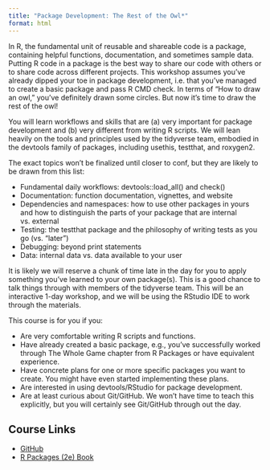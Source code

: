 ```yaml
---
title: "Package Development: The Rest of the Owl*"
format: html
---
```


In R, the fundamental unit of reusable and shareable code is a package, containing helpful functions, documentation, and sometimes sample data. Putting R code in a package is the best way to share our code with others or to share code across different projects. This workshop assumes you've already dipped your toe in package development, i.e. that you've managed to create a basic package and pass R CMD check. In terms of "How to draw an owl," you've definitely drawn some circles. But now it's time to draw the rest of the owl!

You will learn workflows and skills that are (a) very important for package development and (b) very different from writing R scripts. We will lean heavily on the tools and principles used by the tidyverse team, embodied in the devtools family of packages, including usethis, testthat, and roxygen2.

The exact topics won't be finalized until closer to conf, but they are likely to be drawn from this list:

* Fundamental daily workflows: devtools::load_all() and check()
* Documentation: function documentation, vignettes, and website
* Dependencies and namespaces: how to use other packages in yours and how to distinguish the parts of your package that are internal vs. external
* Testing: the testthat package and the philosophy of writing tests as you go (vs. “later”)
* Debugging: beyond print statements
* Data: internal data vs. data available to your user

It is likely we will reserve a chunk of time late in the day for you to apply something you’ve learned to your own package(s). This is a good chance to talk things through with members of the tidyverse team. This will be an interactive 1-day workshop, and we will be using the RStudio IDE to work through the materials.

This course is for you if you:

* Are very comfortable writing R scripts and functions.
* Have already created a basic package, e.g., you’ve successfully worked through The Whole Game chapter from R Packages or have equivalent experience.
* Have concrete plans for one or more specific packages you want to create. You might have even started implementing these plans.
* Are interested in using devtools/RStudio for package development.
* Are at least curious about Git/GitHub. We won’t have time to teach this explicitly, but you will certainly see Git/GitHub through out the day.

## Course Links

* [GitHub](https://github.com/posit-conf-2024/pkg-dev)
* [R Packages (2e) Book](https://r-pkgs.org/)
